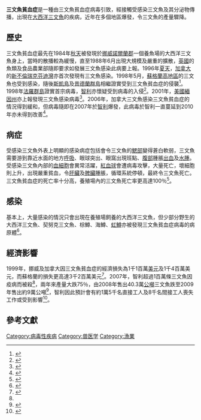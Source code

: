 '''三文魚貧血症'''是一種由三文魚貧血症病毒引致，經接觸受感染三文魚及其分泌物傳播，出現在[[三文魚|大西洋三文魚]]的疾病，近年在多個地區爆發，令三文魚的產量驟降。

==歷史==
三文魚貧血症最先在1984年[[秋天|秋天]]被發現於[[挪威|挪威]][[諾爾蘭郡|諾爾蘭郡]]一個養魚場的大西洋三文魚身上，當時的散播較為緩慢，直至1988年6月出現大規模及嚴重的擴散，[[英國|英國]]的魚類及食品農業部隨即要求如發展三文魚感染此病要上報。1996年[[夏天|夏天]]，[[加拿大|加拿大]]的[[新不倫瑞克|新不倫瑞克]][[芬迪灣|芬迪灣]]亦首次發現有三文魚感染。1998年5月，[[蘇格蘭|蘇格蘭]][[高地_(苏格兰行政区)|高地區]]的三文魚也受到感染，隨後[[斯凱島|斯凱島]]及[[昔德蘭群島|昔德蘭群島]]相繼證實受到三文魚貧血症的侵襲<ref>{{Cite web|title=Mill Hill Essays 1999 :: Infectious Salmon Anaemia|url=http://www.nimr.mrc.ac.uk/MillHillEssays/1999/isa.htm|accessdate=2020-09-10|publisher=NIMR|archiveurl=https://web.archive.org/web/20070824184945/http://www.nimr.mrc.ac.uk/MillHillEssays/1999/isa.htm|archivedate=2007-08-24|dead-url=yes}}</ref>。1998年[[法羅群島|法羅群島]]證實首宗病毒，[[智利|智利]]亦懷疑受到病毒的入侵<ref>{{Cite journal|title=Isolation and identification of infectious salmon anaemia virus (ISAV) from Coho salmon in Chile|url=https://pubmed.ncbi.nlm.nih.gov/11411649/|last=Kibenge|first=F. S.|last2=Gárate|first2=O. N.|date=2001-05-04|journal=Diseases of Aquatic Organisms|issue=1|doi=10.3354/dao045009|volume=45|pages=9–18|issn=0177-5103|pmid=11411649|last3=Johnson|first3=G.|last4=Arriagada|first4=R.|last5=Kibenge|first5=M. J.|last6=Wadowska|first6=D.|access-date=2020-09-10|archive-date=2022-01-20|archive-url=https://web.archive.org/web/20220120061102/https://pubmed.ncbi.nlm.nih.gov/11411649/}}</ref>。2001年，[[美國|美國]][[緬因州|緬因州]]亦上報發現三文魚感染病毒<ref>{{Cite journal|title=Expression of the infectious salmon anemia virus receptor on atlantic salmon endothelial cells correlates with the cell tropism of the virus|url=https://pubmed.ncbi.nlm.nih.gov/22811536/|last=Aamelfot|first=Maria|last2=Dale|first2=Ole Bendik|date=2012-10|journal=Journal of Virology|issue=19|doi=10.1128/JVI.00047-12|volume=86|pages=10571–10578|issn=1098-5514|pmc=3457268|pmid=22811536|last3=Weli|first3=Simon Chioma|last4=Koppang|first4=Erling Olaf|last5=Falk|first5=Knut|access-date=2020-09-10|archive-date=2021-09-27|archive-url=https://web.archive.org/web/20210927224551/https://pubmed.ncbi.nlm.nih.gov/22811536/}}</ref>。2006年，加拿大三文魚感染三文魚貧血症的情況得到緩和，但病毒隨即在2007年於[[智利|智利]]爆發，此病毒於智利一直蔓延到2010年亦未得到改善<ref name=":0">{{Cite web |url=http://www.fis.com/fis/worldnews/worldnews.asp?l=e&ndb=1&id=30796 |title=New Brunswick to help Chile beat disease |accessdate=2010-02-20 |archive-date=2011-09-29 |archive-url=https://web.archive.org/web/20110929155727/http://www.fis.com/fis/worldnews/worldnews.asp?l=e&ndb=1&id=30796 |dead-url=no }}</ref>。

==病症==
受感染三文魚外表上明顯的感染病症包括會令三文魚的[[鰓|鰓部]]變得蒼白軟弱，三文魚需要游到靠近水面的地方[[呼吸|呼吸]]、眼球突出、眼窩出現班點、[[腹部|腹部]]腫脹[[出血|出血]]及[[水腫|水腫]]。受感染三文魚內部的[[血細胞|血細胞]]會異常活躍，[[紅血球|紅血球]]會遭病毒攻擊，大量死亡，壞細胞則上升，出現嚴重貧血，令[[肝臟|肝臟]]及[[脾臟|脾臟]]腫脹，循環系統停頓，最終令三文魚死亡。三文魚貧血症的死亡率十分高，養殖場內的三文魚死亡率更高達100％<ref>{{Cite web |url=http://news.mingpao.com/20100219/gza2.htm |title=三文魚感染 死亡率100％ |accessdate=2010-02-20 |archive-date=2010-02-21 |archive-url=https://web.archive.org/web/20100221022244/http://news.mingpao.com/20100219/gza2.htm |dead-url=no }}</ref>。

==感染==
基本上，大量感染的情況只會出現在養殖場飼養的大西洋三文魚，但少部分野生的大西洋三文魚、契努克三文魚、棕鱒、海鱒、[[虹鱒|虹鱒]]亦被發現三文魚貧血症病毒的病原體<ref>{{Cite journal|title=Caligus rogercresseyi as a potential vector for transmission of Infectious Salmon Anaemia (ISA) virus in Chile|url=http://www.sciencedirect.com/science/article/pii/S0044848613005255|last=Oelckers|first=Karin|last2=Vike|first2=Siri|date=2014-01-15|journal=Aquaculture|doi=10.1016/j.aquaculture.2013.10.016|volume=420-421|pages=126–132|language=en|issn=0044-8486|last3=Duesund|first3=Henrik|last4=Gonzalez|first4=Javier|last5=Wadsworth|first5=Simon|last6=Nylund|first6=Are}}</ref>。

==經濟影響==
1999年，挪威及加拿大因三文魚貧血症的經濟損失為1千1百萬[[美元|美元]]及1千4百萬美元，而蘇格蘭的損失更高達3千2百萬美元<ref>{{Cite journal|title=Infectious salmon anaemia (ISA) in United Kingdom|url=https://www.mendeley.com/catalogue/c329d7ba-3ba2-30cf-afff-227fbff608fb/|last=Rodger|first=H. D.|last2=Turnbull|first2=T.|date=1998|journal=Bull Eur Assoc Fish Pathol|volume=18|pages=115–116|language=en-GB|last3=Muir|first3=F.|last4=Millar|first4=S.|last5=Richards|first5=R.}}</ref>。2007年，智利超過1百萬條三文魚因疫病而被殺<ref name=":0" />，兩年來產量大跌75％，由2008年售出40.3萬[[公噸|公噸]]三文魚跌至2009年售出約9萬公噸<ref>{{Cite web |url=http://news.mingpao.com/20100219/gza1.htm |title=三文魚患貧血售價飈升兩成第二大產地智利  兩年產量跌75％ |accessdate=2010-02-20 |archive-date=2010-02-21 |archive-url=https://web.archive.org/web/20100221021920/http://news.mingpao.com/20100219/gza1.htm |dead-url=no }}</ref>，智利因此預計會有約1萬5千名直接工人及8千名間接工人喪失工作或受到影響<ref>{{Cite web |url=http://www.fis.com/fis/worldnews/worldnews.asp?l=e&ndb=1&id=35581 |title=Another wave of layoffs shake up salmon industry |accessdate=2010-02-20 |archive-date=2013-08-02 |archive-url=https://web.archive.org/web/20130802031848/http://www.fis.com/fis/worldnews/worldnews.asp?l=e&ndb=1&id=35581 |dead-url=no }}</ref>。

==參考文獻==
{{reflist}}

[[Category:病毒性疾病|Category:病毒性疾病]]
[[Category:兽医学|Category:兽医学]]
[[Category:漁業|Category:漁業]]